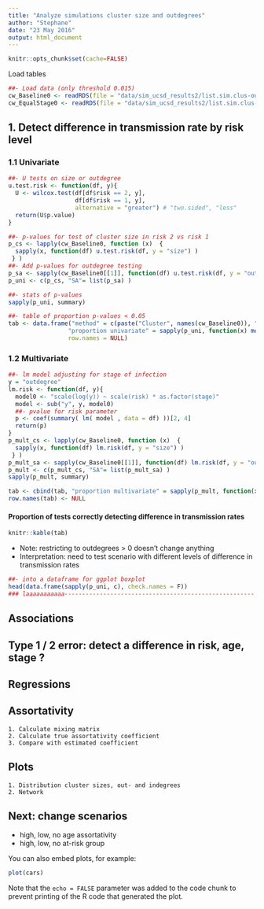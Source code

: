 ```yaml
---
title: "Analyze simulations cluster size and outdegrees"
author: "Stephane"
date: "23 May 2016"
output: html_document
---
```


```r
knitr::opts_chunk$set(cache=FALSE)
```

Load tables
```r
##- Load data (only threshold 0.015)
cw_Baseline0 <- readRDS(file = "data/sim_ucsd_results2/list.sim.clus-outdeg.Baseline0.rds" )
cw_EqualStage0 <- readRDS(file = "data/sim_ucsd_results2/list.sim.clus-outdeg.EqualStage0.rds" )
```

## 1. Detect difference in transmission rate by risk level
### 1.1 Univariate
```r
##- U tests on size or outdegree
u.test.risk <- function(df, y){
  U <- wilcox.test(df[df$risk == 2, y], 
                   df[df$risk == 1, y], 
                   alternative = "greater") # "two.sided", "less"
  return(U$p.value)
}

##- p-values for test of cluster size in risk 2 vs risk 1
p_cs <- lapply(cw_Baseline0, function (x)  {
  sapply(x, function(df) u.test.risk(df, y = "size") )
 } )
##- Add p-values for outdegree testing
p_sa <- sapply(cw_Baseline0[[1]], function(df) u.test.risk(df, y = "outdegree") )
p_uni <- c(p_cs, "SA"= list(p_sa) )

##- stats of p-values
sapply(p_uni, summary)

##- table of proportion p-values < 0.05
tab <- data.frame("method" = c(paste("Cluster", names(cw_Baseline0)), "SA"),
                 "proportion univariate" = sapply(p_uni, function(x) mean( x < 0.05)),
                 row.names = NULL)

```


### 1.2 Multivariate
```r
##- lm model adjusting for stage of infection
y = "outdegree"
lm.risk <- function(df, y){
  model0 <- "scale(log(y)) ~ scale(risk) * as.factor(stage)"
  model <- sub("y", y, model0)
  ##- pvalue for risk parameter
  p <- coef(summary( lm( model , data = df) ))[2, 4]
  return(p)
}
p_mult_cs <- lapply(cw_Baseline0, function (x)  {
  sapply(x, function(df) lm.risk(df, y = "size") )
 } )
p_mult_sa <- sapply(cw_Baseline0[[1]], function(df) lm.risk(df, y = "outdegree") )
p_mult <- c(p_mult_cs, "SA"= list(p_mult_sa) )
sapply(p_mult, summary)

tab <- cbind(tab, "proportion multivariate" = sapply(p_mult, function(x) mean( x < 0.05)))
row.names(tab) <- NULL
```

#### Proportion of tests correctly detecting difference in transmission rates
```r
knitr::kable(tab)
```

* Note: restricting to outdegrees > 0 doesn't change anything
* Interpretation: need to test scenario with different levels of difference in transmission rates

```r
##- into a dataframe for ggplot boxplot
head(data.frame(sapply(p_uni, c), check.names = F))
### laaaaaaaaaaa------------------------------------------------------
```



## Associations
## Type 1 / 2 error: detect a difference in risk, age, stage ?
## Regressions
## Assortativity
    1. Calculate mixing matrix
    2. Calculate true assortativity coefficient
    3. Compare with estimated coefficient
## Plots
    1. Distribution cluster sizes, out- and indegrees
    2. Network
  
## Next: change scenarios
  * high, low, no age assortativity
  * high, low, no at-risk group




You can also embed plots, for example:

```r
plot(cars)
```

Note that the `echo = FALSE` parameter was added to the code chunk to prevent printing of the R code that generated the plot.
